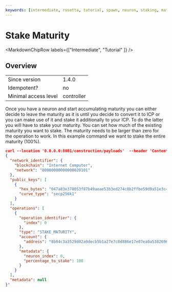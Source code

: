 ```yaml
---
keywords: [intermediate, rosetta, tutorial, spawn, neuron, staking, maturity]
---
```



# Stake Maturity

<MarkdownChipRow labels={["Intermediate", "Tutorial" ]} />

## Overview
|                      |            |
|----------------------|------------|
| Since version        | 1.4.0      |
| Idempotent?          | no         |
| Minimal access level | controller |

Once you have a neuron and start accumulating maturity you can either decide to leave the maturity as it is until you decide to convert it to ICP or you can make use of it and stake it additionally to your
ICP. To do the latter you will have to stake your maturity. You can set how much of the existing maturity you want to stake. 
The maturity needs to be larger than zero for the operation to work. 
In this example command we want to stake the entire maturity (100%). 

```json
curl --location '0.0.0.0:8081/construction/payloads'  --header 'Content-Type: application/json' --data '
{
  "network_identifier": {
    "blockchain": "Internet Computer",
    "network": "00000000000000020101"
  },
  "public_keys": [
    {
      "hex_bytes": "047a83e378053f87b49aeae53b3ed274c8b2ffbe59d9a51e3c4d850ca8ac1684f7131b778317c0db04de661c7d08321d60c0507868af41fe3150d21b3c6c757367",
      "curve_type": "secp256k1"
    }
  ],
  "operations": [
    {
      "operation_identifier": {
        "index": 0
      },
      "type": "STAKE_MATURITY",
      "account": {
        "address": "8b84c3a3529d02a9decb5b1a27e7c8d886e17e07ea0a538269697ef09c2a27b4"
      },
      "metadata": {
        "neuron_index": 0,
        "percentage_to_stake": 100
      }
    }
  ],
  "metadata": null
}'
```